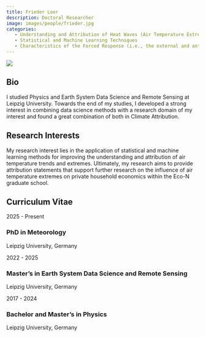 ```yaml
---
title: Frieder Loer
description: Doctoral Researcher
image: images/people/frieder.jpg
categories:
   - Understanding and Attribution of Heat Waves (Air Temperature Extremes)
   - Statistical and Machine Learning Techniques
   - Characteristics of the Forced Response (i.e., the external and anthropogenic contributions to climate change)
---
```



<div class="profile-container">
<div class="profile-image-container">
<img src="/images/people/frieder.jpg" class="profile-image">
<div class="social-icons">
  <a href="mailto:Frieder.loer@uni-leipzig.de" target="_blank">
    <i class="fa-solid fa-envelope"></i>
  </a>
</div>
</div>

<div class="bio-content">

## Bio  

I studied Physics and Earth System Data Science and Remote Sensing at Leipzig University. Towards the end of my studies, I developed a strong interest in combining data science methods with a research domain of my interest and found a great combination of both in Climate Attribution. 

</div>
</div>

## Research Interests

My research interest lies in the application of statistical and machine learning methods for improving the understanding and attribution of air temperature trends and extremes. Ultimately, my research aims to provide attribution statements that support further research on the influence of air temperature extremes on private household economics within the Eco-N graduate school.



## Curriculum Vitae <span class="cv-toggle" data-bs-toggle="collapse" data-bs-target="#cv-timeline" aria-expanded="false"></span>

<div id="cv-timeline" class="collapse">
<div class="timeline">
<div class="timeline-item">
<div class="timeline-date">2025 - Present</div>
<div class="timeline-content">
<h3>PhD in Meteorology</h3>
<p>Leipzig University, Germany</p>
</div>
</div>

<div class="timeline-item">
<div class="timeline-date">2022 - 2025</div>
<div class="timeline-content">
<h3>Master’s in Earth System Data Science and Remote Sensing</h3>
<p>Leipzig University, Germany</p>
</div>
</div>


<div class="timeline-item">
<div class="timeline-date">2017 - 2024</div>
<div class="timeline-content">
<h3>Bachelor and Master’s in Physics </h3>
<p>Leipzig University, Germany</p>
</div>
</div>
</div>
</div>

